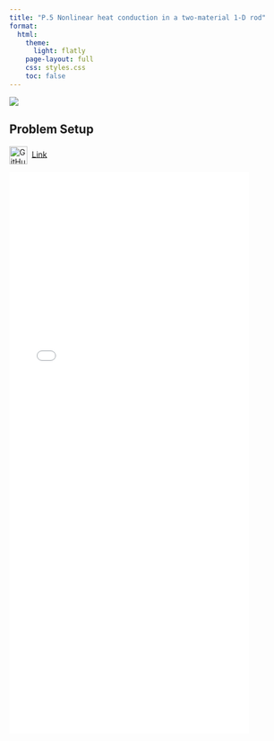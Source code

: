 ```yaml
---
title: "P.5 Nonlinear heat conduction in a two-material 1-D rod"
format:
  html:
    theme:
      light: flatly
    page-layout: full
    css: styles.css
    toc: false
---
```


![](HC.png){fig-align="center"}

## **Problem Setup**
<img
  src="https://github.githubassets.com/images/modules/logos_page/GitHub-Mark.png"
  alt="GitHub logo"
  width="32"
  height="32"
  style="vertical-align:middle; margin-right:8px;"
/>[Link](https://github.com/suparnob100/scikit-rom/tree/main/examples/heat_transfer/static/non_linear/problem_1_h)

![](non_linear heat conduction.pdf){width="85%" height="1000px"}


